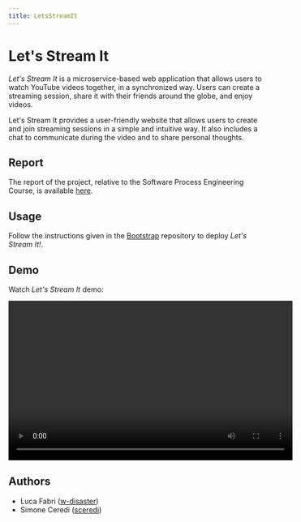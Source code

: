 ```yaml
---
title: LetsStreamIt
---
```

# Let's Stream It

*Let's Stream It* is a microservice-based web application that allows users to watch YouTube videos together, in a synchronized way.
Users can create a streaming session, share it with their friends around the globe, and enjoy videos.

Let's Stream It provides a user-friendly website that allows users to create and join streaming sessions in a simple and intuitive way.
It also includes a chat to communicate during the video and to share personal thoughts.

## Report

The report of the project, relative to the Software Process Engineering Course, is available [here](/category/report).

## Usage

Follow the instructions given in the [Bootstrap](https://github.com/LetsStreamIt/bootstrap) repository to deploy *Let's Stream It!*.

## Demo

Watch *Let's Stream It* demo:

<video width="560" height="315" controls>
    <source src="/documentation/video/demo.mp4" type="video/mp4" />
</video>

## Authors

- Luca Fabri ([w-disaster](https://github.com/w-disaster))
- Simone Ceredi ([sceredi](https://github.com/sceredi))